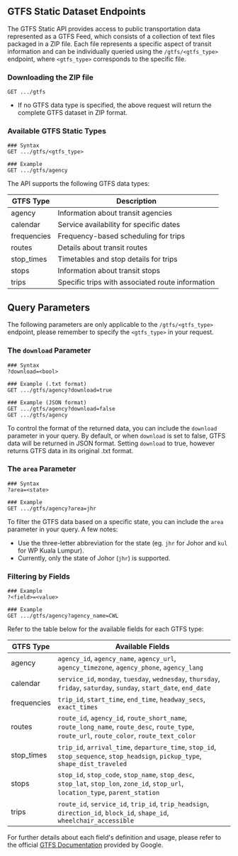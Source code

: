 ## GTFS Static Dataset Endpoints

The GTFS Static API provides access to public transportation data represented as a GTFS Feed, which consists of a collection of text files packaged in a ZIP file. Each file represents a specific aspect of transit information and can be individually queried using the `/gtfs/<gtfs_type>` endpoint, where `<gtfs_type>` corresponds to the specific file.

### Downloading the ZIP file

```http
GET .../gtfs
```

- If no GTFS data type is specified, the above request will return the complete GTFS dataset in ZIP format.

### Available GTFS Static Types

```http
### Syntax
GET .../gtfs/<gtfs_type>

### Example
GET .../gtfs/agency
```

The API supports the following GTFS data types:

| GTFS Type   | Description                                      |
| ----------- | ------------------------------------------------ |
| agency      | Information about transit agencies               |
| calendar    | Service availability for specific dates          |
| frequencies | Frequency-based scheduling for trips             |
| routes      | Details about transit routes                     |
| stop_times  | Timetables and stop details for trips            |
| stops       | Information about transit stops                  |
| trips       | Specific trips with associated route information |

## Query Parameters

The following parameters are only applicable to the `/gtfs/<gtfs_type>` endpoint, please remember to specify the `<gtfs_type>` in your request.

### The `download` Parameter

```http
### Syntax
?download=<bool>

### Example (.txt format)
GET .../gtfs/agency?download=true

### Example (JSON format)
GET .../gtfs/agency?download=false
GET .../gtfs/agency
```

To control the format of the returned data, you can include the `download` parameter in your query. By default, or when `download` is set to false, GTFS data will be returned in JSON format. Setting `download` to true, however returns GTFS data in its original .txt format.

### The `area` Parameter

```http
### Syntax
?area=<state>

### Example
GET .../gtfs/agency?area=jhr
```

To filter the GTFS data based on a specific state, you can include the `area` parameter in your query. A few notes:
- Use the three-letter abbreviation for the state (eg. `jhr` for Johor and `kul` for WP Kuala Lumpur).
- Currently, only the state of Johor (`jhr`) is supported.

### Filtering by Fields

```http
### Example
?<field>=<value>

### Example
GET .../gtfs/agency?agency_name=CWL
```

Refer to the table below for the available fields for each GTFS type:

| GTFS Type   | Available Fields                                                                                                                           |
| ----------- | ------------------------------------------------------------------------------------------------------------------------------------------ |
| agency      | `agency_id`, `agency_name`, `agency_url`, `agency_timezone`, `agency_phone`, `agency_lang`                                                 |
| calendar    | `service_id`, `monday`, `tuesday`, `wednesday`, `thursday`, `friday`, `saturday`, `sunday`, `start_date`, `end_date`                       |
| frequencies | `trip_id`, `start_time`, `end_time`, `headway_secs`, `exact_times`                                                                         |
| routes      | `route_id`, `agency_id`, `route_short_name`, `route_long_name`, `route_desc`, `route_type`, `route_url`, `route_color`, `route_text_color` |
| stop_times  | `trip_id`, `arrival_time`, `departure_time`, `stop_id`, `stop_sequence`, `stop_headsign`, `pickup_type`, `shape_dist_traveled`             |
| stops       | `stop_id`, `stop_code`, `stop_name`, `stop_desc`, `stop_lat`, `stop_lon`, `zone_id`, `stop_url`, `location_type`, `parent_station`         |
| trips       | `route_id`, `service_id`, `trip_id`, `trip_headsign`, `direction_id`, `block_id`, `shape_id`, `wheelchair_accessible`                      |

For further details about each field's definition and usage, please refer to the official [GTFS Documentation](https://developers.google.com/transit/gtfs/reference#field_definitions) provided by Google.
